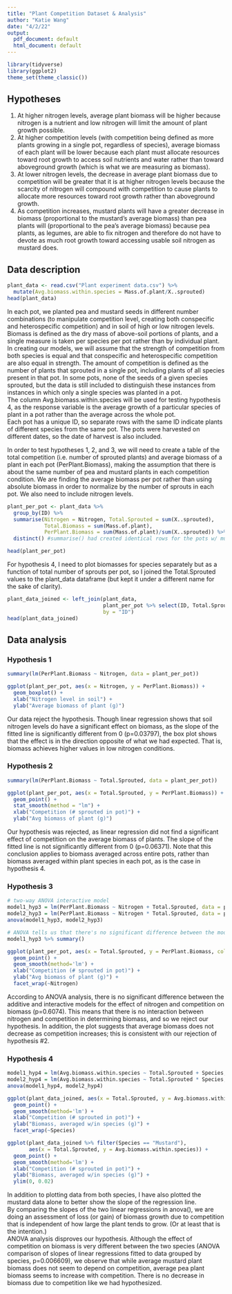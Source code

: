 ---
title: "Plant Competition Dataset & Analysis"
author: "Katie Wang"
date: "4/2/22"
output:
  pdf_document: default
  html_document: default
---
```{r setup, include=FALSE}
library(tidyverse)
library(ggplot2)
theme_set(theme_classic())
```


## Hypotheses
1. At higher nitrogen levels, average plant biomass will be higher because nitrogen is a nutrient and low nitrogen will limit the amount of plant growth possible.
2. At higher competition levels (with competition being defined as more plants growing in a single pot, regardless of species), average biomass of each plant will be lower because each plant must allocate resources toward root growth to access soil nutrients and water rather than toward aboveground growth (which is what we are measuring as biomass).
3. At lower nitrogen levels, the decrease in average plant biomass due to competition will be greater that it is at higher nitrogen levels because the scarcity of nitrogen will compound with competition to cause plants to allocate more resources toward root growth rather than aboveground growth.
4. As competition increases, mustard plants will have a greater decrease in biomass (proportional to the mustard's average biomass) than pea plants will (proportional to the pea's average biomass) because pea plants, as legumes, are able to fix nitrogen and therefore do not have to devote as much root growth toward accessing usable soil nitrogen as mustard does.

## Data description
```{r}
plant_data <- read.csv("Plant experiment data.csv") %>%
  mutate(Avg.biomass.within.species = Mass.of.plant/X..sprouted)
head(plant_data)
```
In each pot, we planted pea and mustard seeds in different number combinations (to manipulate competition level, creating both conspecific and heterospecific competition) and in soil of high or low nitrogen levels. Biomass is defined as the dry mass of above-soil portions of plants, and a single measure is taken per species per pot rather than by individual plant. In creating our models, we will assume that the strength of competition from both species is equal and that conspecific and heterospecific competition are also equal in strength. The amount of competition is defined as the number of plants that sprouted in a single pot, including plants of all species present in that pot. In some pots, none of the seeds of a given species sprouted, but the data is still included to distinguish these instances from instances in which only a single species was planted in a pot.  
The column Avg.biomass.within.species will be used for testing hypothesis 4, as the response variable is the average growth of a particular species of plant in a pot rather than the average across the whole pot.  
Each pot has a unique ID, so separate rows with the same ID indicate plants of different species from the same pot. The pots were harvested on different dates, so the date of harvest is also included.  

In order to test hypotheses 1, 2, and 3, we will need to create a table of the total competition (i.e. number of sprouted plants) and average biomass of a plant in each pot (PerPlant.Biomass), making the assumption that there is about the same number of pea and mustard plants in each competition condition. We are finding the average biomass per pot rather than using absolute biomass in order to normalize by the number of sprouts in each pot. We also need to include nitrogen levels. 
```{r}
plant_per_pot <- plant_data %>%
  group_by(ID) %>%
  summarise(Nitrogen = Nitrogen, Total.Sprouted = sum(X..sprouted), 
            Total.Biomass = sum(Mass.of.plant), 
            PerPlant.Biomass = sum(Mass.of.plant)/sum(X..sprouted)) %>%
  distinct() #summarise() had created identical rows for the pots w/ multiple species

head(plant_per_pot)
```
For hypothesis 4, I need to plot biomasses for species separately but as a function of total number of sprouts per pot, so I joined the Total.Sprouted values to the plant_data dataframe (but kept it under a different name for the sake of clarity).  
```{r}
plant_data_joined <- left_join(plant_data, 
                               plant_per_pot %>% select(ID, Total.Sprouted), 
                               by = "ID")
head(plant_data_joined)
```


## Data analysis

### Hypothesis 1
```{r}
summary(lm(PerPlant.Biomass ~ Nitrogen, data = plant_per_pot))

ggplot(plant_per_pot, aes(x = Nitrogen, y = PerPlant.Biomass)) + 
  geom_boxplot() +
  xlab("Nitrogen level in soil") +
  ylab("Average biomass of plant (g)")
```
Our data reject the hypothesis. Though linear regression shows that soil nitrogen levels do have a significant effect on biomass, as the slope of the fitted line is significantly different from 0 (p=0.03797), the box plot shows that the effect is in the direction opposite of what we had expected. That is, biomass achieves higher values in low nitrogen conditions.

### Hypothesis 2
```{r}
summary(lm(PerPlant.Biomass ~ Total.Sprouted, data = plant_per_pot))

ggplot(plant_per_pot, aes(x = Total.Sprouted, y = PerPlant.Biomass)) + 
  geom_point() +
  stat_smooth(method = "lm") +
  xlab("Competition (# sprouted in pot)") +
  ylab("Avg biomass of plant (g)")
```
Our hypothesis was rejected, as linear regression did not find a significant effect of competition on the average biomass of plants. The slope of the fitted line is not significantly different from 0 (p=0.06371). Note that this conclusion applies to biomass averaged across entire pots, rather than biomass averaged within plant species in each pot, as is the case in hypothesis 4.

### Hypothesis 3
```{r}
# two-way ANOVA interactive model
model1_hyp3 = lm(PerPlant.Biomass ~ Nitrogen + Total.Sprouted, data = plant_per_pot)
model2_hyp3 = lm(PerPlant.Biomass ~ Nitrogen * Total.Sprouted, data = plant_per_pot)
anova(model1_hyp3, model2_hyp3)

# ANOVA tells us that there's no significant difference between the models, so we go with the additive model because the interaction model's additional explanatory power is not worth the degree of freedom lost by introducing that additional term.
model1_hyp3 %>% summary()

ggplot(plant_per_pot, aes(x = Total.Sprouted, y = PerPlant.Biomass, color = Nitrogen)) + 
  geom_point() +
  geom_smooth(method='lm') +
  xlab("Competition (# sprouted in pot)") +
  ylab("Avg biomass of plant (g)") +
  facet_wrap(~Nitrogen)
```
According to ANOVA analysis, there is no significant difference between the additive and interactive models for the effect of nitrogen and competition on biomass (p=0.6074). This means that there is no interaction between nitrogen and competition in determining biomass, and so we reject our hypothesis. In addition, the plot suggests that average biomass does not decrease as competition increases; this is consistent with our rejection of hypothesis #2. 

### Hypothesis 4
```{r}
model1_hyp4 = lm(Avg.biomass.within.species ~ Total.Sprouted + Species, data = plant_data_joined)
model2_hyp4 = lm(Avg.biomass.within.species ~ Total.Sprouted * Species, data = plant_data_joined)
anova(model1_hyp4, model2_hyp4)

ggplot(plant_data_joined, aes(x = Total.Sprouted, y = Avg.biomass.within.species, color = Species)) + 
  geom_point() +
  geom_smooth(method='lm') +
  xlab("Competition (# sprouted in pot)") +
  ylab("Biomass, averaged w/in species (g)") +
  facet_wrap(~Species)

ggplot(plant_data_joined %>% filter(Species == "Mustard"), 
       aes(x = Total.Sprouted, y = Avg.biomass.within.species)) + 
  geom_point() +
  geom_smooth(method='lm') +
  xlab("Competition (# sprouted in pot)") +
  ylab("Biomass, averaged w/in species (g)") +
  ylim(0, 0.02)
```
In addition to plotting data from both species, I have also plotted the mustard data alone to better show the slope of the regression line.  
By comparing the slopes of the two linear regressions in anova(), we are doing an assessment of loss (or gain) of biomass growth due to competition that is independent of how large the plant tends to grow. (Or at least that is the intention.)  
ANOVA analysis disproves our hypothesis. Although the effect of competition on biomass is very different between the two species (ANOVA comparison of slopes of linear regressions fitted to data grouped by species, p=0.006609), we observe that while average mustard plant biomass does not seem to depend on competition, average pea plant biomass seems to increase with competition. There is no decrease in biomass due to competition like we had hypothesized.
